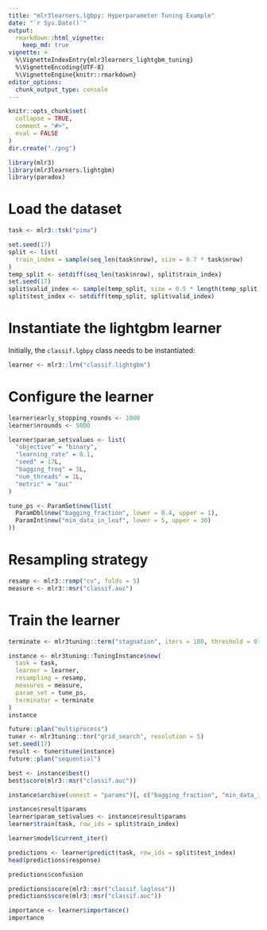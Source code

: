 ```yaml
---
title: "mlr3learners.lgbpy: Hyperparameter Tuning Example"
date: "`r Sys.Date()`"
output:
  rmarkdown::html_vignette:
    keep_md: true
vignette: >
  %\VignetteIndexEntry{mlr3learners_lightgbm_tuning}
  %\VignetteEncoding{UTF-8}
  %\VignetteEngine{knitr::rmarkdown}
editor_options: 
  chunk_output_type: console
---
```


```r
knitr::opts_chunk$set(
  collapse = TRUE,
  comment = "#>",
  eval = FALSE
)
dir.create("./png")
```

```r
library(mlr3)
library(mlr3learners.lightgbm)
library(paradox)
```

# Load the dataset 

```r
task <- mlr3::tsk("pima")
```

```r
set.seed(17)
split <- list(
  train_index = sample(seq_len(task$nrow), size = 0.7 * task$nrow)
)
temp_split <- setdiff(seq_len(task$nrow), split$train_index)
set.seed(17)
split$valid_index <- sample(temp_split, size = 0.5 * length(temp_split))
split$test_index <- setdiff(temp_split, split$valid_index)
```

# Instantiate the lightgbm learner 

Initially, the `classif.lgbpy` class needs to be instantiated: 

```r
learner <- mlr3::lrn("classif.lightgbm")
```

# Configure the learner 

```r
learner$early_stopping_rounds <- 1000
learner$nrounds <- 5000
```

```r
learner$param_set$values <- list(
  "objective" = "binary",
  "learning_rate" = 0.1,
  "seed" = 17L,
  "bagging_freq" = 5L,
  "num_threads" = 1L,
  "metric" = "auc"
)

tune_ps <- ParamSet$new(list(
  ParamDbl$new("bagging_fraction", lower = 0.4, upper = 1),
  ParamInt$new("min_data_in_leaf", lower = 5, upper = 30)
))
```

# Resampling strategy

```r
resamp <- mlr3::rsmp("cv", folds = 5)
measure <- mlr3::msr("classif.auc")
```

# Train the learner 

```r
terminate <- mlr3tuning::term("stagnation", iters = 100, threshold = 0)

instance <- mlr3tuning::TuningInstance$new(
  task = task,
  learner = learner,
  resampling = resamp,
  measures = measure,
  param_set = tune_ps,
  terminator = terminate
)
instance
```

```r
future::plan("multiprocess")
tuner <- mlr3tuning::tnr("grid_search", resolution = 5)
set.seed(17)
result <- tuner$tune(instance)
future::plan("sequential")
```

```r
best <- instance$best()
best$score(mlr3::msr("classif.auc"))
```

```r
instance$archive(unnest = "params")[, c("bagging_fraction", "min_data_in_leaf", "classif.auc")]
```

```r
instance$result$params
learner$param_set$values <- instance$result$params
learner$train(task, row_ids = split$train_index)
```

```r
learner$model$current_iter()
```

```r
predictions <- learner$predict(task, row_ids = split$test_index)
head(predictions$response)
```

```r
predictions$confusion
```

```r
predictions$score(mlr3::msr("classif.logloss"))
predictions$score(mlr3::msr("classif.auc"))
```

```r
importance <- learner$importance()
importance
```

